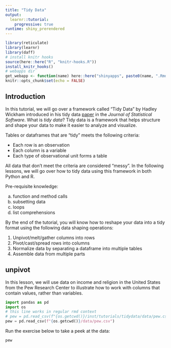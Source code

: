 ```yaml
---
title: "Tidy Data"
output:
  learnr::tutorial:
    progressive: true
runtime: shiny_prerendered
---
```


```r
library(reticulate)
library(learnr)
library(daff)
# install knitr hooks
source(here::here("R", "knitr-hooks.R"))
install_knitr_hooks()
# webapps dir
get_webapp <- function(name) here::here("shinyapps", paste0(name, ".Rmd"))
knitr::opts_chunk$set(echo = FALSE)
```

## Introduction

In this tutorial, we will go over a framework called "Tidy Data" by Hadley Wickham introduced in his tidy data [paper](http://vita.had.co.nz/papers/tidy-data.pdf) in the *Journal of Statistical Software*. What is *tidy data*? Tidy data is a framework that helps structure and shape your data to make it easier to analyze and visualize.

Tables or dataframes that are "tidy" meets the following criteria:

- Each row is an observation
- Each column is a variable
- Each type of observational unit forms a table

All data that don't meet the criteria are considered "messy". In the following lessons, we will go over how to tidy data using this framework in both Python and R.

Pre-requisite knowledge:

a. function and method calls
b. subsetting data
c. loops
d. list comprehensions

By the end of the tutorial, you will know how to reshape your data into a tidy format using the following data shaping operations:

1. Unpivot/melt/gather columns into rows
2. Pivot/cast/spread rows into columns
3. Normalize data by separating a dataframe into multiple tables
4. Assemble data from multiple parts

## unpivot

In this lesson, we will use data on income and religion in the United States from the Pew Research Center to illustrate how to work with columns that contain values, rather than variables.

```python
import pandas as pd
import os
# this line works in regular rmd context
# pew = pd.read_csv(f"{os.getcwd()}/inst/tutorials/tidydata/data/pew.csv")
pew = pd.read_csv(f"{os.getcwd()}/data/pew.csv")
```

Run the exercise below to take a peek at the data:

```python
pew
```










































































